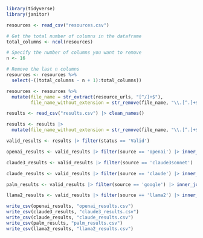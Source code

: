 ```r
library(tidyverse)
library(janitor)
```


```r

resources <- read_csv("resources.csv")

# Get the total number of columns in the dataframe
total_columns <- ncol(resources)

# Specify the number of columns you want to remove
n <- 16

# Remove the last n columns
resources <- resources %>%
  select(-((total_columns - n + 1):total_columns))

resources <- resources %>%
  mutate(file_name = str_extract(resource_urls, "[^/]+$"),
         file_name_without_extension = str_remove(file_name, "\\.[^.]+$"))
```

```r
results <- read_csv("results.csv") |> clean_names()

results <- results |> 
  mutate(file_name_without_extension = str_remove(file_name, "\\.[^.]+$"))

valid_results <- results |> filter(status == 'Valid')

openai_results <- valid_results |> filter(source == 'openai') |> inner_join(resources, join_by(file_name_without_extension)) |> rename(file_name_json = file_name.x, file_name_orig = file_name.y)

claude3_results <- valid_results |> filter(source == 'claude3sonnet') |> inner_join(resources, join_by(file_name_without_extension)) |> rename(file_name_json = file_name.x, file_name_orig = file_name.y)

claude_results <- valid_results |> filter(source == 'claude') |> inner_join(resources, join_by(file_name_without_extension)) |> rename(file_name_json = file_name.x, file_name_orig = file_name.y)

palm_results <- valid_results |> filter(source == 'google') |> inner_join(resources, join_by(file_name_without_extension)) |> rename(file_name_json = file_name.x, file_name_orig = file_name.y)

llama2_results <- valid_results |> filter(source == 'llama2') |> inner_join(resources, join_by(file_name_without_extension)) |> rename(file_name_json = file_name.x, file_name_orig = file_name.y)

```

```r
write_csv(openai_results, "openai_results.csv")
write_csv(claude3_results, "claude3_results.csv")
write_csv(claude_results, "claude_results.csv")
write_csv(palm_results, "palm_results.csv")
write_csv(llama2_results, "llama2_results.csv")
```

